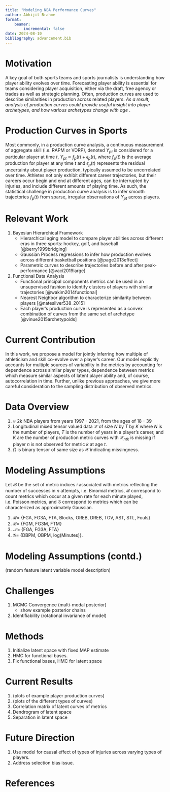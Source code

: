 ```yaml
---
title: "Modeling NBA Performance Curves"
author: Abhijit Brahme
format: 
    beamer: 
        incremental: false
date: 2024-08-10
bibliography: advancement.bib
---
```



# Motivation 

A key goal of both sports teams and sports journalists is understanding how player ability evolves over time. Forecasting player ability is essential for teams considering player acquisition, either via the draft, free agency or trades as well as strategic planning. Often, production curves are used to describe similarities in production across related players.
*As a result, analysis of production curves could provide useful insight into player archetypes, and how various archetypes change with age* .

# Production Curves in Sports 
Most commonly, in a production curve analysis,  a continuous measurement of aggregate skill (i.e. RAPM or VORP), denoted $Y_{pt}$ is considered for a particular
player at time $t$, $Y_{pt} \approx f_p(t) + \epsilon_p(t)$, where $f_p(t)$ is the average production for
player at any time $t$ and $\epsilon_p(t)$ represents the residual uncertainty about player
production, typically assumed to be uncorrelated over time.
Athletes not only exhibit different career trajectories, but their careers occur begin and end at different ages, can be
interrupted by injuries, and include different amounts of playing time. As such, the statistical challenge in production curve analysis is to infer smooth trajectories $f_p(t)$ from sparse,  irregular observations of $Y_{pt}$ across players.

# Relevant Work

1. Bayesian Hierarchical Framework
    - Hierarchical aging model to compare player abilities across different eras in three sports: hockey, golf, and baseball [@berry1999bridging]
    - Gaussian Process regressions to infer how production evolves across different basketball positions [@page2013effect]
    - Parametric curves to describe trajectories before and after peak-performance [@vaci2019large]

2. Functional Data Analysis
    - Functional principal components metrics can be used in an unsupervised fashion to 
        identify clusters of players with similar trajectories [@wakim2014functional]
    - Nearest Neighbor algorithm to characterize similarity between players [@natesilver538_2015]
    - Each player’s production curve is represented as a convex combination of curves from the same set of archetype [@vinue2015archetypoids]

# Current Contribution
In this work, we propose a model for jointly inferring how multiple of athleticism and skill co-evolve over a player’s career. Our model explicitly accounts for
multiple sources of variability in the metrics by accounting for dependence across similar player types, dependence between metrics which measure
similar aspects of latent player ability and, of course, autocorrelation in time.
Further, unlike previous approaches, we give more careful consideration to the
sampling distribution of observed metrics. 

# Data Overview
1. $\approx$ 2k NBA players from years 1997 - 2021, from the ages of 18 - 39
2. Longitudinal mixed tensor valued data $\mathcal{X}$ of size $N$ by $T$ by $K$
where $N$ is the number of players, $T$ is the number of years in a player's career, and $K$ are the number of production metric curves with $\mathcal{X}_{ntk}$ is missing if player $n$ is not observed for metric $k$ at age $t$. 
3. $\Omega$ is binary tensor of same size as $\mathcal{X}$ indicating missingness. 

# Modeling Assumptions

Let $\mathcal{B}$ be the set of metric indices $i$ associated
with metrics reflecting the number of successes in $n$ attempts, i.e. Binomial
metrics, $\mathcal{R}$ correspond to count metrics which occur at a given rate for each
minute played, i.e. Poisson metrics, and $\mathcal{G}$ correspond to metrics which can be
characterized as approximately Gaussian. 

1. $\mathcal{R} =$ {FGA, FG3A, FTA, Blocks, OREB, DREB, TOV, AST, STL, Fouls}
2. $\mathcal{B} =$ {FGM, FG3M, FTM}
3. $\mathcal{N} =$ {FGA, FG3A, FTA}
4. $\mathcal{G} =$ {DBPM, OBPM, log(Minutes)}.  

\begin{align}
Y_{pi}(t)  &\sim
\begin{cases}
Pois(M_{pit}e^{f_{pi}(t)}) \text{ if  } i \in \mathcal{R}\\
Bin(N_{pit}, logit^{-1}(f_{pi}(t))) \text{ if } i \in \mathcal{B}\\
\mathcal{N}(f_{pi}(t), \frac{\sigma^2_i}{M_{pit}})  \text{ if } i \in \mathcal{G}
\end{cases}
\end{align}

# Modeling Assumptions (contd.)

(random feature latent variable model description)


# Challenges 

1. MCMC Convergence (multi-modal posterior)
    - show example posterior chains
2. Identifiability (rotational invariance of model)

# Methods 
1. Initialize latent space with fixed MAP estimate
2. HMC for functional bases.
3. Fix functional bases, HMC for latent space

# Current Results 

1. (plots of example player production curves)
2. (plots of the different types of curves)
3. Correlation matrix of latent curves of metrics
4. Dendrogram of latent space
5. Separation in latent space

# Future Direction

1. Use model for causal effect of types of injuries across varying types of players. 
2. Address selection bias issue. 

# References

::: {#refs}
:::
